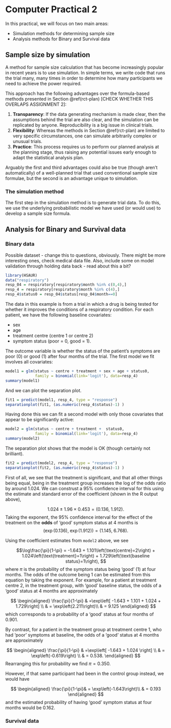 # Computer Practical 2

In this practical, we will focus on two main areas:

  * Simulation methods for determining sample size
  * Analysis methods for Binary and Survival data
  


## Sample size by simulation

A method for sample size calculation that has become increasingly popular in recent years is to use simulation. In simple terms, we write code that runs the trial many, many times in order to determine how many participants we need to achieve the power required.

This approach has the following advantages over the formula-based methods presented in Section \@ref(rct-plan) [CHECK WHETHER THIS OVERLAPS ASSIGNMENT 2]:

  1. **Transparency**: If the data generating mechanism is made clear, then the assumptions behind the trial are also clear, and the simulation can be replicated by anyone. Reproducibility is a big issue in clinical trials.
  2. **Flexibility**: Whereas the methods in Section \@ref(rct-plan) are limited to very specific circumstances, one can simulate arbitrarily complex or unusual trials.
  3. **Practice**: This process requires us to perform our planned analysis at the planning stage, thus raising any potential issues early enough to adapt the statistical analysis plan.
  
Arguably the first and third advantages could also be true (though aren't automatically) of a well-planned trial that used conventional sample size formulae, but the second is an advantage unique to simulation.

### The simulation method

The first step in the simulation method is to generate trial data. To do this, we use the underlying probabilistic model we have used (or would use) to develop a sample size formula.



## Analysis for Binary and Survival data


### Binary data

Possible dataset - change this to questions, obviously. There might be more interesting ones, check medical data file. Also, include some on model validation through holding data back - read about this a bit?

:::{.example}
```r
library(HSAUR)
data("respiratory")
resp_04 = respiratory[respiratory$month %in% c(0,4),]
resp_4 = respiratory[respiratory$month %in% c(4),]
resp_4$status0 = resp_04$status[resp_04$month==0]
```
The data in this example is from a trial in which a drug is being tested for whether it improves the conditions of a respiratory condition. For each patient, we have the following baseline covariates:

  * sex 
  * age 
  * treatment centre (centre 1 or centre 2)
  * symptom status (poor = 0, good = 1).
  
The outcome variable is whether the status of the patient's symptoms are poor (0) or good (1) after four months of the trial. The first model we fit involves all covariates:

```r
model1 = glm(status ~ centre + treatment + sex + age + status0, 
             family = binomial(link='logit'), data=resp_4)
summary(model1)
```
And we can plot the separation plot.
```r
fit1 = predict(model1, resp_4, type = "response")
separationplot(fit1, (as.numeric(resp_4$status)-1) )
```

Having done this we can fit a second model with only those covariates that appear to be significantly active:

```r
model2 = glm(status ~ centre + treatment +  status0, 
             family = binomial(link='logit'), data=resp_4)
summary(model2)
```
The separation plot shows that the model is OK (though certainly not brilliant).
```r
fit2 = predict(model2, resp_4, type = "response")
separationplot(fit2, (as.numeric(resp_4$status)-1) )

```

First of all, we see that the treatment is significant, and that all other things being equal, being in the treatment group increases the log of the odds ratio by around 1.024. We can construst a 95% confidence interval for this using the estimate and standard error of the coefficient (shown in the R output above), 

$$1.024 \pm 1.96 \times{0.453} = \left(0.136,\; 1.912\right).$$
Taking the exponent, the 95% confidence interval for the effect of the treatment on the **odds** of 'good' symptom status at 4 months is
$$\left(\exp(0.136),\; \exp(1.912)\right) = \left(1.145,\;6.768\right).$$

Using the coefficient estimates from `model2` above, we see 

$$\log\frac{\pi}{1-\pi} = -1.643 + 1.101\left(\text{centre}=2\right) + 1.024\left(\text{treatment}=1\right) + 1.729\left(\text{baseline status}=1\right), $$
where $\pi$ is the probability of the symptom status being 'good' (1) at four months.
The odds of the outcome being 1 can be estimated from this equation by taking the exponent. For example, for a patient at treatment centre 2, in the treatment group, with 'good' baseline status, the odds of a 'good' status at 4 months are approximately

$$
\begin{aligned}
\frac{\pi}{1-\pi} & =\exp\left[ -1.643 + 1.101 + 1.024 + 1.729\right] \\
& = \exp\left(2.211\right)\\
& = 9.125
\end{aligned}
$$
which corresponds to a probability of a 'good' status at four months of 0.901. 

By contrast, for a patient in the treatment group at treatment centre 1, who had 'poor' symptoms at baseline, the odds of a 'good' status at 4 months are approximately

$$
\begin{aligned}
\frac{\pi}{1-\pi} & =\exp\left[ -1.643 + 1.024 \right] \\
& = \exp\left(-0.619\right) \\
& = 0.538.
\end{aligned}
$$
Rearranging this for probability we find $\pi = 0.350$.

However, if that same participant had been in the control group instead, we would have

$$
\begin{aligned}
\frac{\pi}{1-\pi}& = \exp\left(-1.643\right)\\
& = 0.193
\end{aligned}
$$
and the estimated probability of having 'good' symptom status at four months would be 0.162.

:::










### Survival data